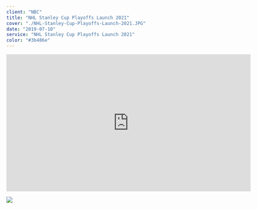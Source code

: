---
client: "NBC"
title: "NHL Stanley Cup Playoffs Launch 2021"
cover: "./NHL-Stanley-Cup-Playoffs-Launch-2021.JPG"
date: "2019-07-10"
service: "NHL Stanley Cup Playoffs Launch 2021"
color: "#3b486e"
---

<iframe title="vimeo-player" src="https://player.vimeo.com/video/542912267?h=37e6611db8" width="640" height="360" frameborder="0" allowfullscreen></iframe>

![](./NHL-Stanley-Cup-Playoffs-Launch-2021.JPG)
